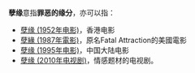 {{wiktionary}}
'''孽缘'''意指'''罪恶的缘分'''，亦可以指：
* [[孽缘_(1952年电影)|孽缘 (1952年电影)]]，香港电影
* [[孽緣_(1987年電影)|孽緣 (1987年電影)]]，原名Fatal Attraction的美國電影
* [[孽缘_(1995年电影)|孽缘 (1995年电影)]]，中国大陆电影
* [[孽缘_(2010年电视剧)|孽缘 (2010年电视剧)]]，情感题材的电视剧。
{{disambig|N|cat=二字作品消歧义}}